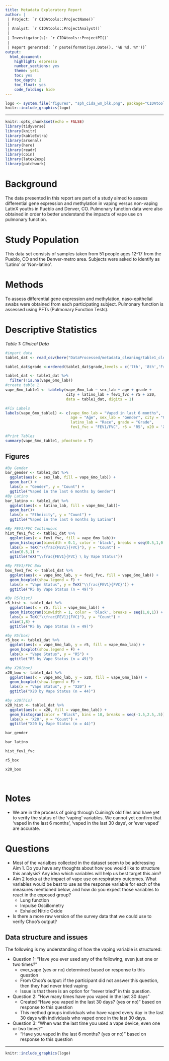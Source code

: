 ```yaml
---
title: Metadata Exploratory Report
author: |
 | Project: `r CIDAtools::ProjectName()`
 |
 | Analyst: `r CIDAtools::ProjectAnalyst()`
 |
 | Investigator(s): `r CIDAtools::ProjectPI()`
 |
 | Report generated: `r paste(format(Sys.Date(), '%B %d, %Y'))`
output:
  html_document:
    highlight: espresso
    number_sections: yes
    theme: yeti
    toc: yes
    toc_depth: 2
    toc_float: yes
    code_folding: hide
---
```


```r
logo <- system.file("figures", "sph_cida_wm_blk.png", package="CIDAtools")
knitr::include_graphics(logo)
```

---

```r
knitr::opts_chunk$set(echo = FALSE)
library(tidyverse)
library(knitr)
library(kableExtra)
library(arsenal)
library(here)
library(readr)
library(coin)
library(latex2exp)
library(patchwork)
```

# Background

The data presented in this report are part of a study aimed to assess differential gene expression and methylation in vaping versus non-vaping LatinX youths in Pueblo and Denver, CO. Pulmonary function data were also obtained in order to better understand the impacts of vape use on pulmonary function. 

# Study Population

This data set consists of samples taken from 51 people ages 12-17 from the Pueblo, CO and the Denver-metro area. Subjects were asked to identify as 'Latino' or 'Non-latino'. 

# Methods

To assess differential gene expression and methylation, naso-epithelial swabs were obtained from each participating subject. Pulmonary function is assessed using PFTs (Pulmonary Function Tests).

# Descriptive Statistics

*Table 1: Clinical Data*
```r
#import data
table1_dat <- read_csv(here("DataProcessed/metadata_cleaning/table1_clean_data_2022_02_25.csv"))

table1_dat$grade <-ordered(table1_dat$grade,levels = c('7th', '8th','Freshman','Sophomore','Junior','Senior'))

table1_dat <- table1_dat %>% 
  filter(!is.na(vape_6mo_lab))
#create table 1
vape_6mo_table1 <- tableby(vape_6mo_lab ~ sex_lab + age + grade +
                           city + latino_lab + fev1_fvc + r5 + x20, 
                           data = table1_dat, digits = 1)

#Fix Labels
labels(vape_6mo_table1) <- c(vape_6mo_lab = "Vaped in last 6 months", 
                             age = "Age", sex_lab = "Gender", city = "City", 
                             latino_lab = "Race", grade = "Grade",
                             fev1_fvc = "FEV1/FVC", r5 = 'R5', x20 = 'X20')

#Print Tables
summary(vape_6mo_table1, pfootnote = T)
```

## Figures
```r
#By Gender
bar_gender <- table1_dat %>%   
  ggplot(aes(x = sex_lab, fill = vape_6mo_lab)) +
  geom_bar() +
  labs(x = "Gender", y = "Count") +
  ggtitle("Vaped in the last 6 months by Gender")
#By Latino
bar_latino <- table1_dat %>% 
  ggplot(aes(x = latino_lab, fill = vape_6mo_lab))+
  geom_bar()+
  labs(x = "Ethnicity", y = "Count") +
  ggtitle("Vaped in the last 6 months by Latino")

#By FEV1/FVC Continuous
hist_fev1_fvc <- table1_dat %>%
  ggplot(aes(x = fev1_fvc, fill = vape_6mo_lab))+
  geom_histogram(binwidth = 0.1, color = 'black', breaks = seq(0.5,1,0.1))+
  labs(x = TeX("\\frac{FEV1}{FVC}"), y = "Count") +
  xlim(0.5,1) +
  ggtitle(TeX("\\frac{FEV1}{FVC} \ by Vape Status"))

#By FEV1/FVC Box
box_fev1_fvc <- table1_dat %>%
  ggplot(aes(x = vape_6mo_lab, y = fev1_fvc, fill = vape_6mo_lab)) +
  geom_boxplot(show.legend = F) +
  labs(x = "Vape Status", y = TeX("\\frac{FEV1}{FVC}")) +
  ggtitle("R5 by Vape Status (n = 49)")

#By R5(hist)
r5_hist <- table1_dat %>%
  ggplot(aes(x = r5, fill = vape_6mo_lab)) +
  geom_histogram(binwidth = 1, color = 'black', breaks = seq(1,8,1)) +
  labs(x = TeX("\\frac{FEV1}{FVC}"), y = "Count") +
  xlim(1,8) +
  ggtitle("R5 by Vape Status (n = 49)")

#by R5(box)
r5_box <- table1_dat %>%
  ggplot(aes(x = vape_6mo_lab, y = r5, fill = vape_6mo_lab)) +
  geom_boxplot(show.legend = F) +
  labs(x = "Vape Status", y = "R5") +
  ggtitle("R5 by Vape Status (n = 49)")

#by X20(box)
x20_box <- table1_dat %>%
  ggplot(aes(x = vape_6mo_lab, y = x20, fill = vape_6mo_lab)) +
  geom_boxplot(show.legend = F) +
  labs(x = "Vape Status", y = "X20") +
  ggtitle("X20 by Vape Status (n = 44)")

#by x20(his)
x20_hist <- table1_dat %>%
  ggplot(aes(x = x20, fill = vape_6mo_lab)) +
  geom_histogram(color = "Black", bins = 10, breaks = seq(-1.5,2.5,.5)) +
  labs(x = 'X20', y = "Count") +
  ggtitle("X20 by Vape Status (n = 44)")

bar_gender

bar_latino

hist_fev1_fvc

r5_box

x20_box




```



# Notes

  * We are in the process of going through Cuining's old files and have yet to verify the status of the 'vaping' variables. We cannot yet confirm that 'vaped in the last 6 months', 'vaped in the last 30 days', or 'ever vaped' are accurate.  

# Questions  
  * Most of the varialbes collected in the dataset seem to be addressing Aim 1. Do you have any thoughts about how you would like to structure this analysis? Any idea which variables will help us best target this aim?
  * Aim 2 looks at the impact of vape use on respiratory outcomes. What variables would be best to use as the response variable for each of the measures mentioned below, and how do you expect those variables to react in the exposed group?
    * Lung function
    * Impulse Oscillometry
    * Exhaled Nitric Oxide  
  * Is there a more raw version of the survey data that we could use to verify Choo's output?

## Data structure and issues  
The following is my understanding of how the vaping variable is structured\:  

  * Question 1: "Have you ever used any of the following, even just one or two times?"
    * ever_vape (yes or no) determined based on response to this question  
    * From Choo's output: if the participant did not answer this question, then they had never tried vaping  
    * Issue is that there is an option for "never tried" in this question.  
  * Question 2: "How many times have you vaped in the last 30 days"  
    * Created "Have you vaped in the last 30 days? (yes or no)" based on response to this question  
    * This method groups individuals who have vaped every day in the last 30 days with individuals who vaped once in the last 30 days.  
  * Question 3: "When was the last time you used a vape device, even one or two times?"  
    * "Have you vaped in the last 6 months? (yes or no)" based on response to this question  
    
  
      


<!-- footer -->

---

```r
knitr::include_graphics(logo)
```

